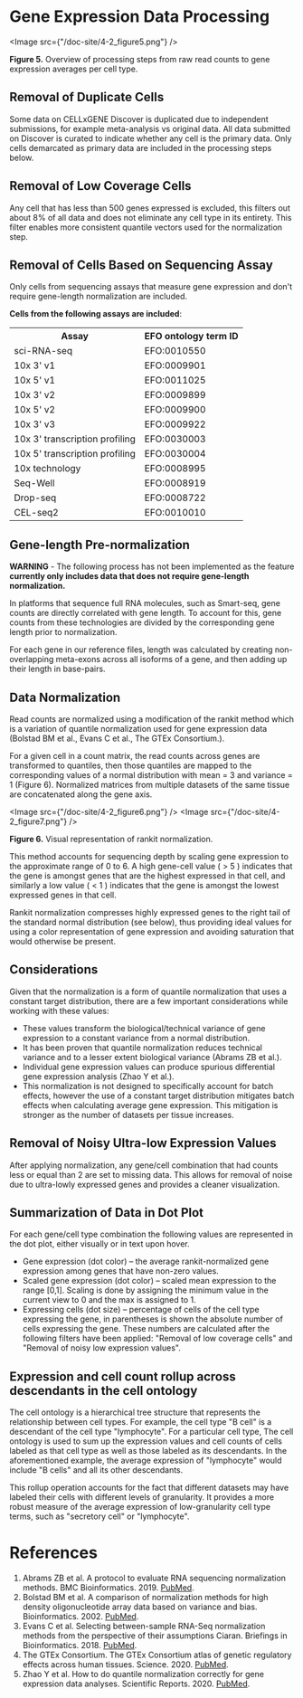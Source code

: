# Gene Expression Data Processing

<Image src={"/doc-site/4-2_figure5.png"} />

**Figure 5.** Overview of processing steps from raw read counts to gene expression averages per cell type.

## Removal of Duplicate Cells

Some data on CELLxGENE Discover is duplicated due to independent submissions, for example meta-analysis vs original data. All data submitted on Discover is curated to indicate whether any cell is the primary data. Only cells demarcated as primary data are included in the processing steps below.

## Removal of Low Coverage Cells

Any cell that has less than 500 genes expressed is excluded, this filters out about 8% of all data and does not eliminate any cell type in its entirety. This filter enables more consistent quantile vectors used for the normalization step.

## Removal of Cells Based on Sequencing Assay

Only cells from sequencing assays that measure gene expression and don't require gene-length normalization are included.

**Cells from the following assays are included**:

<table>
  <tr>
    <th>Assay</th>
    <th>EFO ontology term ID</th>
  </tr>
  <tr>
    <td>sci-RNA-seq</td>
    <td>EFO:0010550</td>
  </tr>
  <tr>
    <td>10x 3' v1</td>
    <td>EFO:0009901</td>
  </tr>
  <tr>
    <td>10x 5' v1</td>
    <td>EFO:0011025</td>
  </tr>
  <tr>
    <td>10x 3' v2</td>
    <td>EFO:0009899</td>
  </tr>
  <tr>
    <td>10x 5' v2</td>
    <td>EFO:0009900</td>
  </tr>
  <tr>
    <td>10x 3' v3</td>
    <td>EFO:0009922</td>
  </tr>
  <tr>
    <td>10x 3' transcription profiling</td>
    <td>EFO:0030003</td>
  </tr>
  <tr>
    <td>10x 5' transcription profiling</td>
    <td>EFO:0030004</td>
  </tr>
  <tr>
    <td>10x technology</td>
    <td>EFO:0008995</td>
  </tr>
  <tr>
    <td>Seq-Well</td>
    <td>EFO:0008919</td>
  </tr>
  <tr>
    <td>Drop-seq</td>
    <td>EFO:0008722</td>
  </tr>
  <tr>
    <td>CEL-seq2</td>
    <td>EFO:0010010</td>
  </tr>
</table>

## Gene-length Pre-normalization

**WARNING** - The following process has not been implemented as the feature **currently only includes data that does not require gene-length normalization.**

In platforms that sequence full RNA molecules, such as Smart-seq, gene counts are directly correlated with gene length. To account for this, gene counts from these technologies are divided by the corresponding gene length prior to normalization.

For each gene in our reference files, length was calculated by creating non-overlapping meta-exons across all isoforms of a gene, and then adding up their length in base-pairs.

## Data Normalization

Read counts are normalized using a modification of the rankit method which is a variation of quantile normalization used for gene expression data (Bolstad BM et al., Evans C et al., The GTEx Consortium.).

For a given cell in a count matrix, the read counts across genes are transformed to quantiles, then those quantiles are mapped to the corresponding values of a normal distribution with mean = 3 and variance = 1 (Figure 6). Normalized matrices from multiple datasets of the same tissue are concatenated along the gene axis.

<Image src={"/doc-site/4-2_figure6.png"} />
<Image src={"/doc-site/4-2_figure7.png"} />

**Figure 6.** Visual representation of rankit normalization.

This method accounts for sequencing depth by scaling gene expression to the approximate range of 0 to 6. A high gene-cell value ( > 5 ) indicates that the gene is amongst genes that are the highest expressed in that cell, and similarly a low value ( < 1 ) indicates that the gene is amongst the lowest expressed genes in that cell.

Rankit normalization compresses highly expressed genes to the right tail of the standard normal distribution (see below), thus providing ideal values for using a color representation of gene expression and avoiding saturation that would otherwise be present.

## Considerations

Given that the normalization is a form of quantile normalization that uses a constant target distribution, there are a few important considerations while working with these values:

- These values transform the biological/technical variance of gene expression to a constant variance from a normal distribution.
- It has been proven that quantile normalization reduces technical variance and to a lesser extent biological variance (Abrams ZB et al.).
- Individual gene expression values can produce spurious differential gene expression analysis (Zhao Y et al.).
- This normalization is not designed to specifically account for batch effects, however the use of a constant target distribution mitigates batch effects when calculating average gene expression. This mitigation is stronger as the number of datasets per tissue increases.

## Removal of Noisy Ultra-low Expression Values

After applying normalization, any gene/cell combination that had counts less or equal than 2 are set to missing data. This allows for removal of noise due to ultra-lowly expressed genes and provides a cleaner visualization.

## Summarization of Data in Dot Plot

For each gene/cell type combination the following values are represented in the dot plot, either visually or in text upon hover.

- Gene expression (dot color) – the average rankit-normalized gene expression among genes that have non-zero values.
- Scaled gene expression (dot color) – scaled mean expression to the range [0,1]. Scaling is done by assigning the minimum value in the current view to 0 and the max is assigned to 1.
- Expressing cells (dot size) – percentage of cells of the cell type expressing the gene, in parentheses is shown the absolute number of cells expressing the gene. These numbers are calculated after the following filters have been applied: "Removal of low coverage cells" and "Removal of noisy low expression values".

## Expression and cell count rollup across descendants in the cell ontology

The cell ontology is a hierarchical tree structure that represents the relationship between cell types. For example, the cell type "B cell" is a descendant of the cell type "lymphocyte". For a particular cell type, The cell ontology is used to sum up the expression values and cell counts of cells labeled as that cell type as well as those labeled as its descendants. In the aforementioned example, the average expression of "lymphocyte" would include "B cells" and all its other descendants.

This rollup operation accounts for the fact that different datasets may have labeled their cells with different levels of granularity. It provides a more robust measure of the average expression of low-granularity cell type terms, such as "secretory cell" or "lymphocyte".

# References

1. Abrams ZB et al. A protocol to evaluate RNA sequencing normalization methods. BMC Bioinformatics. 2019. [PubMed](https://pubmed.ncbi.nlm.nih.gov/31861985/).
1. Bolstad BM et al. A comparison of normalization methods for high density oligonucleotide array data based on variance and bias. Bioinformatics. 2002. [PubMed](https://pubmed.ncbi.nlm.nih.gov/12538238/).
1. Evans C et al. Selecting between-sample RNA-Seq normalization methods from the perspective of their assumptions Ciaran. Briefings in Bioinformatics. 2018. [PubMed](https://pubmed.ncbi.nlm.nih.gov/28334202/).
1. The GTEx Consortium. The GTEx Consortium atlas of genetic regulatory effects across human tissues. Science. 2020. [PubMed](https://pubmed.ncbi.nlm.nih.gov/32913098/).
1. Zhao Y et al. How to do quantile normalization correctly for gene expression data analyses. Scientific Reports. 2020. [PubMed](https://pubmed.ncbi.nlm.nih.gov/32968196/).
